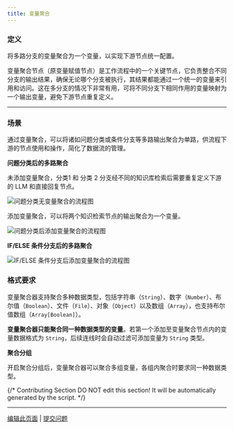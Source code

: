 ```yaml
---
title: 变量聚合
---
```


### 定义

将多路分支的变量聚合为一个变量，以实现下游节点统一配置。

变量聚合节点（原变量赋值节点）是工作流程中的一个关键节点，它负责整合不同分支的输出结果，确保无论哪个分支被执行，其结果都能通过一个统一的变量来引用和访问。这在多分支的情况下非常有用，可将不同分支下相同作用的变量映射为一个输出变量，避免下游节点重复定义。

***

### 场景

通过变量聚合，可以将诸如问题分类或条件分支等多路输出聚合为单路，供流程下游的节点使用和操作，简化了数据流的管理。

**问题分类后的多路聚合**

未添加变量聚合，分类1 和 分类 2 分支经不同的知识库检索后需要重复定义下游的 LLM 和直接回复节点。

<Frame caption="问题分类（无变量聚合）">
  <img src="https://assets-docs.dify.ai/dify-enterprise-mintlify/zh_CN/guides/workflow/node/7a7c91663c3799ce9d056b013d5df29c.png" alt="问题分类无变量聚合的流程图" />
</Frame>

添加变量聚合，可以将两个知识检索节点的输出聚合为一个变量。

<Frame caption="问题分类后的多路聚合">
  <img src="https://assets-docs.dify.ai/dify-enterprise-mintlify/zh_CN/guides/workflow/node/78e088e16a409cc18552b21bec98bc01.png" alt="问题分类后添加变量聚合的流程图" />
</Frame>

**IF/ELSE 条件分支后的多路聚合**

<Frame caption="IF/ELSE 条件分支后的多路聚合">
  <img src="https://assets-docs.dify.ai/dify-enterprise-mintlify/zh_CN/guides/workflow/node/da33064c784fc44c19b532a6d873cfaf.png" alt="IF/ELSE 条件分支后添加变量聚合的流程图" />
</Frame>

### 格式要求

变量聚合器支持聚合多种数据类型，包括字符串（`String`）、数字（`Number`）、布尔值（`Boolean`）、文件（`File`）、对象（`Object`）以及数组（`Array`），也支持布尔值数组（`Array[Boolean]`）。

**变量聚合器只能聚合同一种数据类型的变量**。若第一个添加至变量聚合节点内的变量数据格式为 `String`，后续连线时会自动过滤可添加变量为 `String` 类型。

**聚合分组**

开启聚合分组后，变量聚合器可以聚合多组变量，各组内聚合时要求同一种数据类型。

{/*
Contributing Section
DO NOT edit this section!
It will be automatically generated by the script.
*/}

---

[编辑此页面](https://github.com/langgenius/dify-docs/edit/main/zh-hans/guides/workflow/node/variable-aggregator.mdx) | [提交问题](https://github.com/langgenius/dify-docs/issues/new?template=docs.yml)

